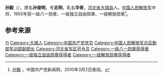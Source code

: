 {{noteTA
|1=zh-hans:蒋介石;zh-hk:蒋介石;zh-tw:蒋中正;
|2=zh-hans:斯大林;zh-hk:史太林;zh-tw:史達林;
|3=zh-cn:朝鲜战争; zh-sg:韩战; zh-tw:韓戰; zh-hk:韓戰}}
{{Infobox_officeholder
| name = 孙毅
| image name = Sunyi.jpg
| width = 200
| now = 
| period = 
| Sex =
| different name = 
| party = {{中国共产党}}
| nationality = {{PRC}}
| Native place =
| date of birth = 1904年5月12日
| place of birth = {{QIN}}[[河北省|河北省]][[大城县|大城县]]城北街
| date of death = {{death date and age|2003|7|5|1904|5|12}}
| place of death = {{PRC}}[[北京|北京]]
| religion = [[共产主义|共产主义]]
| spouse = 
| relatives = 
| educate = 
* 国民高小
* 县立高小
| past =*中国工农红军第五军团十四军谍报科科长，第四十一师参谋长，红军学校教员。
*粤赣军区第二十二师参谋长，军委教导师参谋长，红军学校作战科科长，国家政治保卫团参谋长。
*红三军团教导大队大队长、教育科科长、侦察科科长、作战科科长。
*红一军团教育科科长、军团参谋长。
*八路军一一五师教导大队大队长，晋察冀军区军政干部学校校长。
*晋察冀军区参谋长，冀中军区参谋长。
*中国人民抗日军政大学第二分校校长兼晋察冀军区训练部部长和教育训练委员会副主任，晋察冀军区第三军分区司令员。
*冀中军区代司令员、司令员兼晋察冀军区第七纵队司令员，河北省军区司令员。
*中国人民解放军第二高级步兵学校校长，华北军区副参谋长。
*中央军委军校部副部长，中国人民解放军训练总监部外训部副部长，军委出版部部长
*总参谋部军训部副部长，总参谋部顾问。
| work =
* 《走向征途》
}}
'''孙毅'''（{{bd|1904年|5月12日|2003年|7月5日}}），原名'''孙俊明'''，号'''志明'''，乳名'''华哥'''，[[河北省|河北省]][[大城县|大城县]]人。[[中国人民解放军|中国人民解放军]]中将，1955年获一级八一勋章、一级独立自由勋章、一级解放勋章<ref name="官方">[http://dangshi.people.com.cn/GB/165617/165618/166491/167908/9975106.html 孙毅] {{Wayback|url=http://dangshi.people.com.cn/GB/165617/165618/166491/167908/9975106.html |date=20160304090419 }}，中国共产党新闻网，2010年3月2日查阅。</ref>。

== 参考来源 ==
{{reflist}}

{{中国军事人物小作品}}
{{中國人民解放軍開國中將}}
{{保定市市长}}

{{Authority control}}
{{DEFAULTSORT:Sun孙}}
[[Category:孙姓|Yi]]
[[Category:大城人|Category:大城人]]
[[Category:中国共产党党员|Category:中国共产党党员]]
[[Category:中国人民解放军总后勤部军训部副部长|Category:中国人民解放军总后勤部军训部副部长]]
[[Category:河北省军区司令员|Category:河北省军区司令员]]
[[Category:一级八一勋章获得者|Category:一级八一勋章获得者]]
[[Category:一级独立自由勋章获得者|Category:一级独立自由勋章获得者]]
[[Category:一级解放勋章获得者|Category:一级解放勋章获得者]]